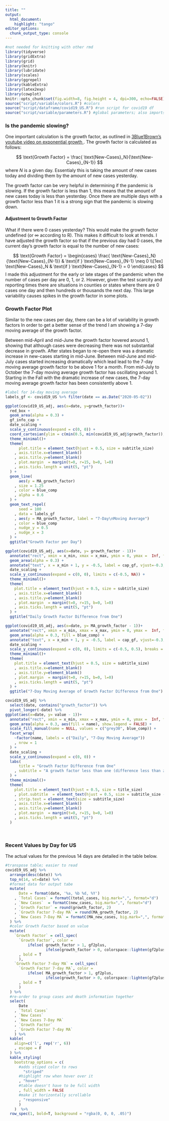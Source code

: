 ```yaml
---
title: ""
output:
  html_document:
    highlight: "tango"
editor_options: 
  chunk_output_type: console
---
```


```r
#not needed for knitting with other rmd 
library(tidyverse)
library(gridExtra)
library(grid)
library(knitr)
library(lubridate)
library(scales)
library(ggrepel)
library(kableExtra)
library(latex2exp)
library(cowplot)
knitr::opts_chunk$set(fig.width=8, fig.height = 4, dpi=300, echo=FALSE)
source("script/variable/colors.R") #colors 
source("script/dataframe/covid19_US.R") #run script for covid19 df 
source("script/variable/parameters.R") #global parameters; also imports data 
```


### Is the pandemic slowing? 

One important calculation is the growth factor, as outlined in <a href = "https://www.youtube.com/watch?v=Kas0tIxDvrg" target = "_blank"> 3Blue1Brown's youtube video on exponential growth </a>.  The growth factor is calculated as follows: 

$$
\text{Growth Factor} = \frac{ \text{New-Cases}_N}{\text{New-Cases}_{N-1}}
$$
where $N$ is a given day.  Essentialy this is taking the amount of new cases today and dividing them by the amount of new cases yesterday.  

The growth factor can be very helpful in determining if the pandemic is slowing.  If the growth factor is less than 1, this means that the amount of new cases today is less than yesterday.  Once there are multiple days with a growth factor less than 1 it is a strong sign that the pandemic is slowing down.  

#### Adjustment to Growth Factor
What if there were 0 cases yesterday?  This would make the growth factor undefined (or $\infty$ according to R).  This makes it difficult to look at trends.  I have adjusted the growth factor so that if the previous day had 0 cases, the current day's growth factor is equal to the number of new cases: 

$$
\text{Growth Factor} = \begin{cases}
\frac{ \text{New-Cases}_N}{\text{New-Cases}_{N-1}} & \text{if } \text{New-Cases}_{N-1} \neq 0 
\\[1ex]
\text{New-Cases}_N & \text{if } \text{New-Cases}_{N-1} = 0 
\end{cases}
$$
I made this adjustment for the early or late stages of the pandemic when the number of cases per day are 0, 1, or 2.  However, given the test scarcity and reporting times there are situations in counties or states where there are 0 cases one day and then hundreds or thousands the next day.  This large variability causes spikes in the growth factor in some plots. 


### Growth Factor Plot 

Similar to the new cases per day, there can be a lot of variability in growth factors  In order to get a better sense of the trend I am showing a 7-day moving average of the growth factor.  

Between mid-April and mid-June the growth factor hovered around 1, showing that although cases were decreasing there was not substantial decrease in growth.  After states began to re-open there was a dramatic increase in new-cases starting in mid-June.  Between mid-June and mid-July cases started increasing dramatically which lead lead to the 7-day moving average growth factor to be above 1 for a month.  From mid-July  to October the 7-day moving average growth factor has oscillating around 1.  Starting in the Fall with the dramatic increase of new cases, the 7-day moving average growth factor has been consistently above 1.  

```r
#label for 14-day moving average 
labels_gf <- covid19_US %>% filter(date == as.Date("2020-05-02"))

ggplot(covid19_US_adj, aes(x=date, y=growth_factor))+
  red_box +
  geom_area(alpha = 0.3) +
  gf_info_cap +
  date_scaling +
  scale_y_continuous(expand = c(0, 0)) +
  coord_cartesian(ylim = c(min(0.5, min(covid19_US_adj$growth_factor)), 1.5)) + #zoom into a certain part of graph
  theme_minimal()+
  theme(
      plot.title = element_text(hjust = 0.5, size = subtitle_size)
    , axis.title.x=element_blank()
    , axis.title.y=element_blank()
    , plot.margin  = margin(t=0, r=15, b=0, l=0)
    , axis.ticks.length = unit(5, "pt")
  ) + 
  geom_line(
      aes(y = MA_growth_factor)
    , size = 1.25
    , color = blue_comp
    , alpha = 0.6
  ) + 
  geom_text_repel(
      seed = 100
    , data = labels_gf
    , aes(y = MA_growth_factor, label = "7-Day\nMoving Average")
    , color = blue_comp
    , nudge_y = 0.5
    , nudge_x = 3
  ) +
  ggtitle("Growth Factor per Day")

```

```r
ggplot(covid19_US_adj, aes(x=date, y= growth_factor - 1))+
  annotate("rect", xmin = x_min, xmax = x_max, ymin = 0, ymax =  Inf, fill = gf2plus, alpha = 0.2) + 
  geom_area(alpha = 0.3) +
  annotate("text", x = x_min + 1, y = -0.5, label = cap_gf, vjust=-0.3, hjust= -0.1, size = 3, color = "grey15") +
  date_scaling +
  scale_y_continuous(expand = c(0, 0), limits = c(-0.5, NA)) +
  theme_minimal()+
  theme(
    plot.title = element_text(hjust = 0.5, size = subtitle_size)
    , axis.title.x=element_blank()
    , axis.title.y=element_blank()
    , plot.margin  = margin(t=0, r=15, b=0, l=0)
    , axis.ticks.length = unit(5, "pt")
  ) + 
  ggtitle("Daily Growth Factor Difference from One")
```

```r
ggplot(covid19_US_adj, aes(x=date, y= MA_growth_factor - 1))+
  annotate("rect", xmin = x_min, xmax = x_max, ymin = 0, ymax =  Inf, fill = gf2plus, alpha = 0.2) + 
  geom_area(alpha = 0.3, fill = blue_comp) +
  annotate("text", x = x_min + 1, y = -0.5, label = cap_gf, vjust=-0.3, hjust= -0.1, size = 3, color = "grey15") +
  date_scaling +
  scale_y_continuous(expand = c(0, 0), limits = c(-0.5, 0.5), breaks = seq(-0.5, 0.5, .25)) +
  theme_minimal()+
  theme(
    plot.title = element_text(hjust = 0.5, size = subtitle_size)
    , axis.title.x=element_blank()
    , axis.title.y=element_blank()
    , plot.margin  = margin(t=0, r=15, b=0, l=0)
    , axis.ticks.length = unit(5, "pt")
  ) + 
  ggtitle("7-Day Moving Average of Growth Factor Difference from One")
```

```r
covid19_US_adj %>%
  select(date, contains("growth_factor")) %>%
  pivot_longer(-date) %>%
ggplot(aes(x=date, y= value - 1))+
  annotate("rect", xmin = x_min, xmax = x_max, ymin = 0, ymax =  Inf, fill = gf2plus, alpha = 0.2) + 
  geom_area(alpha = 0.3, aes(fill = name), show.legend = FALSE) +
  scale_fill_manual(name = NULL, values = c("grey30", blue_comp)) + 
  facet_wrap(
    ~factor(name, labels = c("Daily", "7-Day Moving Average"))
    , nrow = 1
  ) + 
  date_scaling +
  scale_y_continuous(expand = c(0, 0)) +
  labs(
      title = "Growth Factor Difference from One"
    , subtitle = "A growth factor less than one (difference less than zero) means new cases are decreasing"
  ) +
  theme_minimal()+
  theme(
    plot.title = element_text(hjust = 0.5, size = title_size)
    , plot.subtitle  = element_text(hjust = 0.5, size = subtitle_size - 4)
    , strip.text = element_text(size = subtitle_size)
    , axis.title.x=element_blank()
    , axis.title.y=element_blank()
    , plot.margin  = margin(t=0, r=15, b=0, l=0)
    , axis.ticks.length = unit(5, "pt")
  ) 
```



<br>  
  
### Recent Values by Day for US  

The actual values for the previous 14 days are detailed in the table below.  

```r
#transpose table; easier to read
covid19_US_adj %>%
  arrange(desc(date)) %>%
  top_n(14, wt=date) %>%
  #format data for output tabe
  mutate(
      Date = format(date, '%a, %b %d, %Y')
    , `Total Cases` = formatC(total_cases, big.mark=",", format="d")
    , `New Cases`  = formatC(new_cases, big.mark=",", format="d")
    , `Growth Factor` = round(growth_factor, 2)
    , `Growth Factor 7-day MA` = round(MA_growth_factor, 2)
    , `New Cases 7-Day MA` = formatC(MA_new_cases, big.mark=",", format="d")
  ) %>%
  #color Growth Factor based on value 
  mutate(
    `Growth Factor` = cell_spec(
      `Growth Factor`, color = 
          ifelse( growth_factor > 1, gf2plus,
                  ifelse(growth_factor > 0, colorspace::lighten(gf2plus, 0.4), "grey35"))
      , bold = T
      ), 
    `Growth Factor 7-day MA` = cell_spec(
      `Growth Factor 7-day MA`, color = 
          ifelse( MA_growth_factor > 1, gf2plus,
                  ifelse(growth_factor > 0, colorspace::lighten(gf2plus, 0.4), "grey35"))
      , bold = T
      )
  ) %>%
  #re-order to group cases and death information together 
  select(
      Date
    , `Total Cases`
    , `New Cases`
    , `New Cases 7-Day MA`
    , `Growth Factor`
    , `Growth Factor 7-day MA`
    ) %>%
  kable(
    align=c('l', rep('r', 6))
    , escape = F
  ) %>%
  kable_styling(
    bootstrap_options = c(
      #adds stiped color to rows
        "striped"
      #highlight row when hover over it 
      , "hover"
      #table doesn't have to be full width 
      , full_width = FALSE
      #make it horizontally scrollable
      , "responsive"
      )
    )  %>%
  row_spec(1, bold=T, background = "rgba(0, 0, 0, .05)")
```

